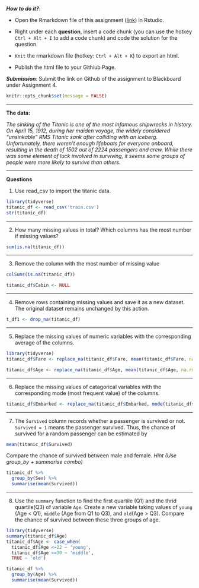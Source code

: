 ***How to do it?***: 

- Open the Rmarkdown file of this assignment ([link](fa2020_assignment5.Rmd)) in Rstudio. 

- Right under each **question**, insert  a code chunk (you can use the hotkey `Ctrl + Alt + I` to add a code chunk) and code the solution for the question. 

- `Knit` the rmarkdown file (hotkey: `Ctrl + Alt + K`) to export an html.  

-  Publish the html file to your Githiub Page. 

***Submission***: Submit the link on Github of the assignment to Blackboard under Assignment 4. 

```r
knitr::opts_chunk$set(message = FALSE)
```

-------

**The data:** 

*The sinking of the Titanic is one of the most infamous shipwrecks in history.  On April 15, 1912, during her maiden voyage, the widely considered “unsinkable” RMS Titanic sank after colliding with an iceberg. Unfortunately, there weren’t enough lifeboats for everyone onboard, resulting in the death of 1502 out of 2224 passengers and crew.  While there was some element of luck involved in surviving, it seems some groups of people were more likely to survive than others.*

-------

**Questions**

1. Use read_csv to import the titanic data. 

```r
library(tidyverse)
titanic_df <- read_csv('train.csv')
str(titanic_df)
```


-------

2. How many missing values in total?  Which columns has the most number if missing values?

```r
sum(is.na(titanic_df))
```

-------

3. Remove the column with the most number of missing value


```r
colSums(is.na(titanic_df))
```
```r
titanic_df$Cabin <- NULL
```

-------

4.  Remove rows containing missing values and save it as a new dataset. The original dataset remains unchanged by this action.

```r
t_df1 <- drop_na(titanic_df)
```

-------

5.  Replace the missing values of numeric variables with the corresponding average of the columns.

```r
library(tidyverse)
titanic_df$Fare <- replace_na(titanic_df$Fare, mean(titanic_df$Fare, na.rm = TRUE))

titanic_df$Age <- replace_na(titanic_df$Age, mean(titanic_df$Age, na.rm = TRUE))
```


-------

6.  Replace the missing values of catagorical variables with the corresponding mode (most frequent value) of the columns.

```r
titanic_df$Embarked <- replace_na(titanic_df$Embarked, mode(titanic_df$Embarked))
```


-------

7.  The `Survived` column records whether a passenger is survived or not. `Survived = 1` means the passenger survived. Thus, the chance of survived for a random passenger can be estimated by

```r
mean(titanic_df$Survived)
```

Compare the chance of survived between male and female.  *Hint (Use group_by + summarise combo)*

```r
titanic_df %>% 
  group_by(Sex) %>% 
  summarise(mean(Survived))

```


-------

8.  Use the `summary` function to find the first quartile (Q1) and the thrid quartile(Q3) of variable `Age`. Create a new variable taking values of `young` (Age < Q1), `middle` (Age from Q1 to Q3), and `old`(Age > Q3). Compare the chance of survived between these three groups of age. 

```r
library(tidyverse)
summary(titanic_df$Age)
titanic_df$Age <- case_when(
  titanic_df$Age <=22 ~ 'young',
  titanic_df$Age <=30 ~ 'middle',
  TRUE ~ 'old')
```

```r
titanic_df %>% 
  group_by(Age) %>% 
  summarise(mean(Survived))
```


